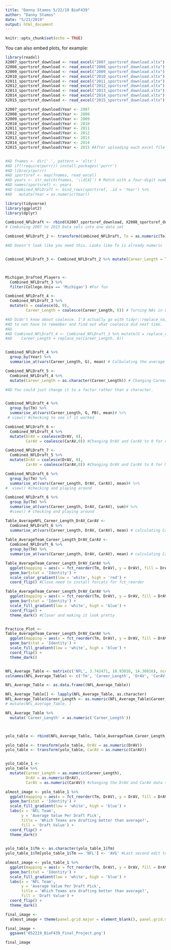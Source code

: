 ```yaml
---
title: "Danny Stamos 5/22/19 BioF439"
author: "Danny Stamos"
date: "5/21/2019"
output: html_document
---
```


```r
knitr::opts_chunk$set(echo = TRUE)
```


You can also embed plots, for example:

```r
library(readxl)
X2007_sportsref_download <- read_excel("2007_sportsref_download.xltx")
X2008_sportsref_download <- read_excel("2008_sportsref_download.xltx")
X2009_sportsref_download <- read_excel("2009_sportsref_download.xltx")
X2010_sportsref_download <- read_excel("2010_sportsref_download.xltx")
X2011_sportsref_download <- read_excel("2011_sportsref_download.xltx")
X2012_sportsref_download <- read_excel("2012_sportsref_download.xltx")
X2013_sportsref_download <- read_excel("2013_sportsref_download.xltx")
X2014_sportsref_download <- read_excel("2014_sportsref_download.xltx")
X2015_sportsref_download <- read_excel("2015_sportsref_download.xltx")

X2007_sportsref_download$Year <- 2007
X2008_sportsref_download$Year <- 2008
X2009_sportsref_download$Year <- 2009
X2010_sportsref_download$Year <- 2010
X2011_sportsref_download$Year <- 2011
X2012_sportsref_download$Year <- 2012
X2013_sportsref_download$Year <- 2013
X2014_sportsref_download$Year <- 2014
X2015_sportsref_download$Year <- 2015 #After uploading each excel file I added new column to each dataset that included the draft year of the player


#AD fnames <- dir('.', pattern = 'xltx')
#AD if(!require(purrr)) install.packages('purrr')
#AD library(purrr)
#AD sportsref <- map(fnames, read_excel)
#AD years <- str_match(fnames, '\\d{4}') # Match with a four-digit number
#AD names(sportsref) <- years
#AD Combined_NFLDraft <- bind_rows(sportsref, .id = 'Year') %>% 
#AD   mutate(Year = as.numeric(Year))

```


```r
library(tidyverse)
library(ggplot2)
library(dplyr)

Combined_NFLDraft <- rbind(X2007_sportsref_download, X2008_sportsref_download, X2009_sportsref_download, X2010_sportsref_download, X2011_sportsref_download, X2012_sportsref_download, X2013_sportsref_download, X2014_sportsref_download, X2015_sportsref_download)
# Combining 2007 to 2015 Data sets into one data set

Combined_NFLDraft_2 <- transform(Combined_NFLDraft, To = as.numeric(To)) # Changing To to numeric so career length can be calculated 

#AD Doesn't look like you need this. Looks like To is already numeric


Combined_NFLDraft_3 <- Combined_NFLDraft_2 %>% mutate(Career_Length = To - Year) #Calculating Career Length



Michigan_Drafted_Players <-
  Combined_NFLDraft_3 %>%
  filter(College.Univ == 'Michigan') #For fun

Combined_NFLDraft_4 <- 
  Combined_NFLDraft_3 %>%
  mutate(G = coalesce(G, 0),
         Career_Length = coalesce(Career_Length, 0)) # Turning NAs in Games played and Career Length to 0 

#AD Didn't know about coalesce. I'd actually go with tidyr::replace_na, if only 
#AD to not have to remember and find out what coalesce did next time. 
#AD 
#AD Combined_NFLDraft_4 <- Combined_NFLDraft_3 %>% mutate(G = replace_na(G,0), 
#AD    Career_Length = replace_na(Career_Length, 0))


Combined_NFLDraft_4 %>% 
  group_by(Year) %>% 
  summarise_at(vars(Career_Length, G), mean) # Calbulating the average career length and games played by draft year

Combined_NFLDraft_5 <-
  Combined_NFLDraft_4 %>%
  mutate(Career_Length = as.character(Career_Length)) # Changing Career_Length to a character variable so I can do a bar graph

#AD You could just change it to a factor rather than a character. 


Combined_NFLDraft_4 %>% 
  group_by(Tm) %>% 
  summarise_at(vars(Career_Length, G, PB), mean)# %>%
 # view() #checking to see if it worked

Combined_NFLDraft_6 <- 
  Combined_NFLDraft_4 %>%
  mutate(DrAV = coalesce(DrAV, 0),
         CarAV = coalesce(CarAV,0)) #Changing DrAV and CarAV to 0 for non-Numeric career_length table

Combined_NFLDraft_7 <- 
  Combined_NFLDraft_5 %>%
  mutate(DrAV = coalesce(DrAV, 0),
         CarAV = coalesce(CarAV,0)) #Changing DrAV and CarAV to 0 for Numeric career_length table

Combined_NFLDraft_6 %>%
  group_by(Tm) %>%
  summarise_at(vars(Career_Length, DrAV, CarAV), mean)# %>%
#  view() #checking and playing around

Combined_NFLDraft_6 %>%
  group_by(Tm) %>%
  summarise_at(vars(Career_Length, DrAV, CarAV), sum)# %>%
  #view() # checking and playing around

Table_AverageNFL_Career_Length_DrAV_CarAV <-
  Combined_NFLDraft_6 %>%
  summarise_at(vars(Career_Length, DrAV, CarAV), mean) # calculating Career, DrAV, CarAV by NFL
 
Table_AverageTeam_Career_Length_DrAV_CarAV <-
  Combined_NFLDraft_6 %>%
  group_by(Tm) %>%
  summarise_at(vars(Career_Length, DrAV, CarAV), mean) # calculating Career, DrAV, CarAV by team

Table_AverageTeam_Career_Length_DrAV_CarAV %>%
  ggplot(mapping = aes(x = fct_reorder(Tm, DrAV), y = DrAV), fill = DrAV) +
  geom_bar(stat = 'Identity') +
  scale_color_gradient(low = 'white', high = 'red') + 
  coord_flip() #Close need to install forcats for fct_reorder

Table_AverageTeam_Career_Length_DrAV_CarAV %>%
  ggplot(mapping = aes(x = fct_reorder(Tm, DrAV), y = DrAV, fill = DrAV)) +
  geom_bar(stat = 'Identity') + 
  scale_fill_gradient(low = 'white', high = 'blue') + 
  coord_flip() +
  theme_dark() #Closer and making it look pretty 


Practice_Plot <- 
Table_AverageTeam_Career_Length_DrAV_CarAV %>%
  ggplot(mapping = aes(x = fct_reorder(Tm, DrAV), y = DrAV, fill = DrAV)) +
  geom_bar(stat = 'Identity') + 
  scale_fill_gradient(low = 'white', high = 'blue') + 
  coord_flip() +
  theme_dark()


NFL_Average_Table <- matrix(c('NFL', 3.742471, 10.93016, 14.30816), ncol = 4)
colnames(NFL_Average_Table) <- c('Tm', 'Career_Length', 'DrAV', 'CarAV') # combining NFL averages with Tm averages 

NFL_Average_Table <- as.data.frame((NFL_Average_Table))

NFL_Average_Table[] <- lapply(NFL_Average_Table, as.character)
NFL_Average_Table$Career_Length <- as.numeric(NFL_Average_Table$Career_Length) 
# mutate(NFL_Average_Table, )

NFL_Average_Table %>%
  mutate('Career_Length' = as.numeric('Career_Length'))



yolo_table <- rbind(NFL_Average_Table, Table_AverageTeam_Career_Length_DrAV_CarAV)

yolo_table <- transform(yolo_table, DrAV = as.numeric(DrAV))
yolo_table <- transform(yolo_table, CarAV = as.numeric(CarAV))


yolo_table_1 <- 
yolo_table %>%
  mutate(Career_Length = as.numeric(Career_Length),
         DrAV = as.numeric(DrAV),
         CarAV = as.numeric(CarAV)) #changing the DrAV and CarAV data to a numeric

almost_image <- yolo_table_1 %>%
  ggplot(mapping = aes(x = fct_reorder(Tm, DrAV), y = DrAV, fill = DrAV)) +
  geom_bar(stat = 'Identity') + 
  scale_fill_gradient(low = 'white', high = 'blue') +
  labs(x = 'NFL Team', 
       y = 'Average Value Per Draft Pick',
       title = 'Which Teams are drafting better than average?',
       fill = 'Draft Value') + 
  coord_flip() +
  theme_dark()

  
yolo_table_1$Tm <- as.character(yolo_table_1$Tm)
yolo_table_1$Tm[yolo_table_1$Tm == 'NFL'] <- 'AVG' #Last second edit to change NFL to AVG

almost_image <- yolo_table_1 %>%
  ggplot(mapping = aes(x = fct_reorder(Tm, DrAV), y = DrAV, fill = DrAV)) +
  geom_bar(stat = 'Identity') + 
  scale_fill_gradient(low = 'white', high = 'blue') +
  labs(x = 'NFL Team', 
       y = 'Average Value Per Draft Pick',
       title = 'Which Teams are drafting better than average?',
       fill = 'Draft Value') + 
  coord_flip() +
  theme_dark()

final_image <-
  almost_image + theme(panel.grid.major = element_blank(), panel.grid.minor = element_blank()) #getting rid of grids

final_image +
  ggsave('052219_BioF439_Final_Project.png')

final_image
```


